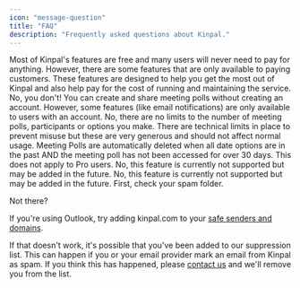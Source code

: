```yaml
---
icon: "message-question"
title: "FAQ"
description: "Frequently asked questions about Kinpal."
---
```


<Accordion title="Is Kinpal free?">
  Most of Kinpal's features are free and many users will never need to pay for
  anything. However, there are some features that are only available to paying
  customers. These features are designed to help you get the most out of Kinpal
  and also help pay for the cost of running and maintaining the service.
</Accordion>

<Accordion title="Do I need to create an account to use Kinpal?">
  No, you don't! You can create and share meeting polls without creating an account.
  However, some features (like email notifications) are only available to users
  with an account.
</Accordion>

<Accordion title="Are there any limits to the number of meeting polls, participants and options I can make?">
  No, there are no limits to the number of meeting polls, participants or options you
  make. There are technical limits in place to prevent misuse but these are very
  generous and should not affect normal usage.
</Accordion>

<Accordion title="How long will Kinpal keep my meeting poll?">
  Meeting Polls are automatically deleted when all date options are in the past AND the
  meeting poll has not been accessed for over 30 days. This does not apply to Pro users.
</Accordion>

<Accordion title="Can I limit the number of participants that can vote for an option?">
  No, this feature is currently not supported but may be added in the future.
</Accordion>

<Accordion title="Can I set a deadline for my meeting poll?">
  No, this feature is currently not supported but may be added in the future.
</Accordion>

<Accordion title="What if I'm not receiving emails from Kinpal?">
  First, check your spam folder.

Not there?

If you're using Outlook, try adding kinpal.com to your [safe senders and domains](https://support.microsoft.com/en-gb/office/safe-senders-in-outlook-com-470d4ee6-e3b6-402b-8cd9-a6f00eda7339).

If that doesn't work, it's possible that you've been added to our suppression list.
This can happen if you or your email provider mark an email from Kinpal as spam.
If you think this has happened, please [contact us](/contact) and we'll remove you from the list.

</Accordion>
